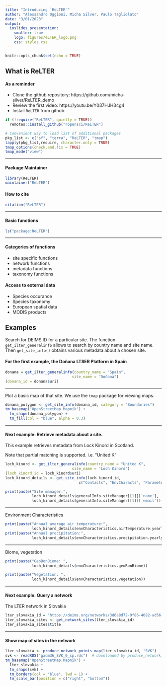 ```yaml
---
title: "Introducing `ReLTER`"
author: "Alessandro Oggioni, Micha Silver, Paulo Tagliolato"
date: "3/01/2023"
output:
  ioslides_presentation:
    smaller: true
    logo: figures/eLTER_logo.png
    css: styles.css
---
```


```r
knitr::opts_chunk$set(echo = TRUE)
```

## What is ReLTER

#### As a reminder
  
  - Clone the github repository: https://github.com/micha-silver/ReLTER_demo
  - Review the first video: https://youtu.be/Y037HJH34g4
  - Install `ReLTER` from github:
    
```r
if (!require("ReLTER", quietly = TRUE))
  remotes::install_github("ropensci/ReLTER")

# Convenient way to load list of additional packages
pkg_list <- c("sf", "terra", "ReLTER", "tmap")
lapply(pkg_list,require, character.only = TRUE)
tmap_options(check.and.fix = TRUE)
tmap_mode("view")
```

----

#### Package Maintainer

```r
library(ReLTER)
maintainer("ReLTER")
```

#### How to cite

```r
citation("ReLTER")
```

----

#### Basic functions

```r
ls("package:ReLTER")
```

----

#### Categories of functions

  - site specific functions
  - network functions
  - metadata functions
  - taxonomy functions

#### Access to external data

  - Species occurance
  - Species taxonomy
  - European spatial data
  - MODIS products

## Examples

Search for DEIMS ID for a particular site. The function `get_ilter_generalinfo` allows to search by country name and site name. Then `get_site_info()` obtains various metadata about a chosen site.

#### For the first example, the Doñana LTSER Platform in Spain

```r
donana = get_ilter_generalinfo(country_name = "Spain",
                              site_name = "Doñana")
(donana_id = donana$uri)
```

----

Plot a basic map of that site. We use the `tmap` package for viewing maps.

```r
donana_polygon <- get_site_info(donana_id, category = "Boundaries")
tm_basemap("OpenStreetMap.Mapnik") + 
  tm_shape(donana_polygon) +
  tm_fill(col = "blue", alpha = 0.3)
```

---- 

#### Next example: Retrieve metadata about a site. 

This example retrieves metadata from Lock Kinord in Scotland.

Note that partial matching is supported. i.e. "United K"

```r
loch_kinord <- get_ilter_generalinfo(country_name = "United K",
                              site_name = "Loch Kinord")
(loch_kinord_id = loch_kinord$uri)
loch_kinord_details <- get_site_info(loch_kinord_id,
                                 c("Contacts", "EnvCharacts", "Parameters"))

print(paste("Site manager:",
            loch_kinord_details$generalInfo.siteManager[[1]]['name'],
            loch_kinord_details$generalInfo.siteManager[[1]]['email']))
```

----

Environment Characteristics

```r
print(paste("Annual average air temperature:",
            loch_kinord_details$envCharacteristics.airTemperature.yearlyAverage))
print(paste("Annual precipitation:",
            loch_kinord_details$envCharacteristics.precipitation.yearlyAverage))
```

----

Biome, vegetation

```r
print(paste("GeoBonBiome: ",
            loch_kinord_details$envCharacteristics.geoBonBiome))

print(paste("Vegetation: ",
            loch_kinord_details$envCharacteristics.vegetation))
```

----

#### Next example: Query a network

The LTER network in Slovakia

```r
lter_slovakia_id = "https://deims.org/networks/3d6a8d72-9f86-4082-ad56-a361b4cdc8a0"
lter_slovakia_sites <- get_network_sites(lter_slovakia_id)
lter_slovakia_sites$title
```

----

#### Show map of sites in the network

```r
lter_slovakia <- produce_network_points_map(lter_slovakia_id, "SVK")
svk <- readRDS("gadm36_SVK_0_sp.rds")  # downloaded by produce_network_points_map()
tm_basemap("OpenStreetMap.Mapnik") + 
  lter_slovakia + 
  tm_shape(svk) + 
  tm_borders(col = "blue", lwd = 1) +
  tm_scale_bar(position = c("right", "bottom"))
```

